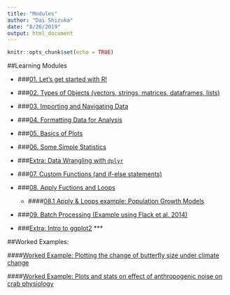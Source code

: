 ```yaml
---
title: "Modules"
author: "Dai Shizuka"
date: "8/26/2019"
output: html_document
---
```


```r
knitr::opts_chunk$set(echo = TRUE)
```

##Learning Modules

* ###[01. Let's get started with R!](01.Intro.html)

* ###[02. Types of Objects (vectors, strings, matrices, dataframes, lists)](02.ObjectTypes.html)

* ###[03. Importing and Navigating Data](03.Data.html)

* ###[04. Formatting Data for Analysis](04.DataFormat.html)

* ###[05. Basics of Plots](05.Plots_1.html)

* ###[06. Some Simple Statistics](06.Stats_1.html)

* ###[Extra: Data Wrangling with `dplyr`](dplyr.html)

* ###[07. Custom Functions (and if-else statements)](07.Functions.html)

* ###[08. Apply Fuctions and Loops](08.Apply.html)

    + ####[08.1 Apply & Loops example: Population Growth Models](08.1.PopGrowth.html)

* ###[09. Batch Processing (Example using Flack et al. 2014)](09.batch.html) 

* ###[Extra: Intro to ggplot2](ggplot.html)
***

##Worked Examples:

####[Worked Example: Plotting the change of butterfly size under climate change](05.1.Plot_Bowden.html)

####[Worked Example: Plots and stats on effect of anthropogenic noise on crab physiology](E2_Wale.html)
    